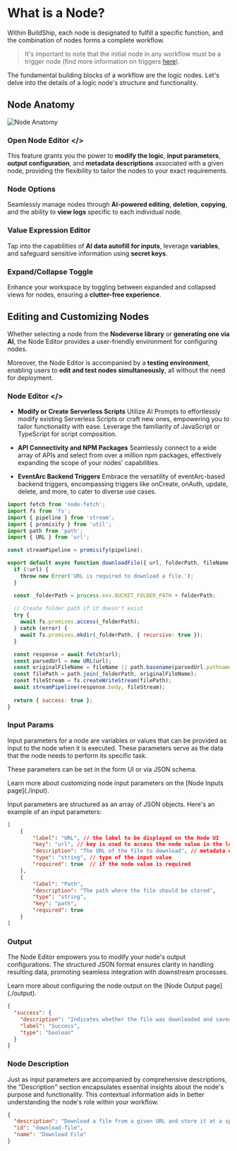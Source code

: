 # What is a Node?


Within BuildShip, each node is designated to fulfill a specific function, and the combination of nodes forms a complete workflow. 

> It's important to note that the initial node in any workflow must be a trigger node (find more information on triggers [here](/basics/trigger)).

The fundamental building blocks of a workflow are the logic nodes. Let's delve into the details of a logic node's structure and functionality.

## Node Anatomy

<Image src={anatomy1} alt="Node Anatomy" width={1200} />

### Open Node Editor &lt;/&gt;

This feature grants you the power to **modify the logic**, **input parameters**, **output configuration**, and **metadata descriptions** associated with a given node, providing the flexibility to tailor the nodes to your exact requirements.

### Node Options 

Seamlessly manage nodes through **AI-powered editing**, **deletion**, **copying**, and the ability to **view logs** specific to each individual node.

### Value Expression Editor 

Tap into the capabilities of **AI data autofill for inputs**, leverage **variables**, and safeguard sensitive information using **secret keys**.

### Expand/Collapse Toggle 

Enhance your workspace by toggling between expanded and collapsed views for nodes, ensuring a **clutter-free experience**.

## Editing and Customizing Nodes

Whether selecting a node from the **Nodeverse library** or **generating one via AI**, the Node Editor provides a user-friendly environment for configuring nodes. 

Moreover, the Node Editor is accompanied by a **testing environment**, enabling users to **edit and test nodes simultaneously**, all without the need for deployment.



### Node Editor &lt;/&gt;

- **Modify or Create Serverless Scripts** 
Utilize AI Prompts to effortlessly modify existing Serverless Scripts or craft new ones, empowering you to tailor functionality with ease. Leverage the familiarity of JavaScript or TypeScript for script composition.

- **API Connectivity and NPM Packages** 
Seamlessly connect to a wide array of APIs and select from over a million npm packages, effectively expanding the scope of your nodes' capabilities.

- **EventArc Backend Triggers** 
Embrace the versatility of eventArc-based backend triggers, encompassing triggers like onCreate, onAuth, update, delete, and more, to cater to diverse use cases.


```js filename="Node Logic - Download a file"
import fetch from 'node-fetch';
import fs from 'fs';
import { pipeline } from 'stream';
import { promisify } from 'util';
import path from 'path';
import { URL } from 'url';

const streamPipeline = promisify(pipeline);

export default async function downloadFile({ url, folderPath, fileName }, { req }) {
  if (!url) {
    throw new Error('URL is required to download a file.');
  }

  const _folderPath = process.env.BUCKET_FOLDER_PATH + folderPath;
  
  // Create folder path if it doesn't exist
  try {
    await fs.promises.access(_folderPath);
  } catch (error) {
    await fs.promises.mkdir(_folderPath, { recursive: true });
  }

  const response = await fetch(url);
  const parsedUrl = new URL(url);
  const originalFileName = fileName || path.basename(parsedUrl.pathname); // Use original name without queries if fileName is not provided
  const filePath = path.join(_folderPath, originalFileName);
  const fileStream = fs.createWriteStream(filePath);
  await streamPipeline(response.body, fileStream);
  
  return { success: true };
}

```

### Input Params

Input parameters for a node are variables or values that can be provided as input to the node when it is executed. These parameters serve as the data that the node needs to perform its specific task. 

These parameters can be set in the form UI or via JSON schema. 

<Callout emoji="💡" type="info">
Learn more about customizing node input parameters on the [Node Inputs page](./input).
</Callout>

Input parameters are structured as an array of JSON objects. Here's an example of an input parameters:

```json filename="Node Input Params"
[
	{
		"label": "URL", // the label to be displayed on the Node UI
		"key": "url", // key is used to access the node value in the logic script 
		"description": "The URL of the file to download", // metadata description of the node value
		"type": "string", // type of the input value
		"required": true  // if the node value is required
	},
	{
		"label": "Path",
		"description": "The path where the file should be stored",
		"type": "string",
		"key": "path",
		"required": true
	}
]
```

### Output

The Node Editor empowers you to modify your node's output configurations. The structured JSON format ensures clarity in handling resulting data, promoting seamless integration with downstream processes.

<Callout emoji="💡" type="info">
Learn more about configuring the node output on the [Node Output page](./output).
</Callout>

```json filename="Node Output"
{
  "success": {
    "description": "Indicates whether the file was downloaded and saved successfully",
    "label": "Success",
    "type": "boolean"
  }
}
```

### Node Description

Just as input parameters are accompanied by comprehensive descriptions, the "Description" section encapsulates essential insights about the node's purpose and functionality. This contextual information aids in better understanding the node's role within your workflow.

```json filename="Node Description"
{
  "description": "Download a file from a given URL and store it at a specified path",
  "id": "download-file",
  "name": "Download File"
}
```